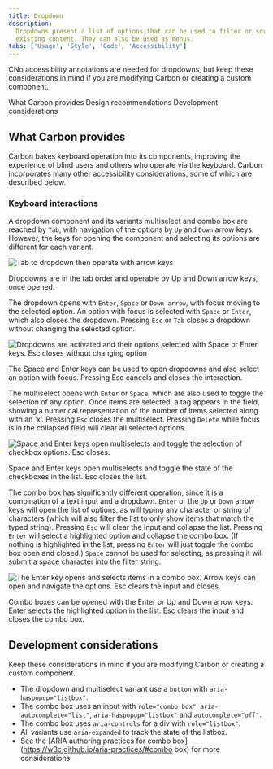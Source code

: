 ```yaml
---
title: Dropdown
description:
  Dropdowns present a list of options that can be used to filter or sort
  existing content. They can also be used as menus.
tabs: ['Usage', 'Style', 'Code', 'Accessibility']
---
```


<PageDescription>

CNo accessibility annotations are needed for dropdowns, but keep these
considerations in mind if you are modifying Carbon or creating a custom
component.

</PageDescription>

<AnchorLinks>

<AnchorLink>What Carbon provides</AnchorLink>
<AnchorLink>Design recommendations</AnchorLink>
<AnchorLink>Development considerations</AnchorLink>

</AnchorLinks>

## What Carbon provides

Carbon bakes keyboard operation into its components, improving the experience of
blind users and others who operate via the keyboard. Carbon incorporates many
other accessibility considerations, some of which are described below.

### Keyboard interactions

A dropdown component and its variants multiselect and combo box are reached by
`Tab`, with navigation of the options by `Up` and `Down` arrow keys. However,
the keys for opening the component and selecting its options are different for
each variant.

<Row>
<Column colLg={8}>

![Tab to dropdown then operate with arrow keys](images/dropdown-accessibility-1.png)

<Caption>

Dropdowns are in the tab order and operable by Up and Down arrow keys, once
opened.

</Caption>

</Column>
</Row>

The dropdown opens with `Enter`, `Space` or `Down arrow`, with focus moving to
the selected option. An option with focus is selected with `Space` or `Enter`,
which also closes the dropdown. Pressing `Esc` or `Tab` closes a dropdown
without changing the selected option.

<Row>
<Column colLg={8}>

![Dropdowns are activated and their options selected with Space or Enter keys. Esc closes without changing option](images/dropdown-accessibility-2.png)

<Caption>
  The Space and Enter keys can be used to open dropdowns and also select an
  option with focus. Pressing Esc cancels and closes the interaction.
</Caption>

</Column>
</Row>

The multiselect opens with `Enter` or `Space`, which are also used to toggle the
selection of any option. Once items are selected, a tag appears in the field,
showing a numerical representation of the number of items selected along with an
‘x’. Pressing `Esc` closes the multiselect. Pressing `Delete` while focus is in
the collapsed field will clear all selected options.

<Row>
<Column colLg={8}>

![Space and Enter keys open multiselects and toggle the selection of checkbox options. Esc closes.](images/dropdown-accessibility-3.png)

<Caption>
  Space and Enter keys open multiselects and toggle the state of the checkboxes
  in the list. Esc closes the list.
</Caption>

</Column>
</Row>

The combo box has significantly different operation, since it is a combination
of a text input and a dropdown. `Enter` or the `Up` or `Down` arrow keys will
open the list of options, as will typing any character or string of characters
(which will also filter the list to only show items that match the typed
string). Pressing `Esc` will clear the input and collapse the list. Pressing
`Enter` will select a highlighted option and collapse the combo box. (If nothing
is highlighted in the list, pressing `Enter` will just toggle the combo box open
and closed.) `Space` cannot be used for selecting, as pressing it will submit a
space character into the filter string.

<Row>
<Column colLg={8}>

![The Enter key opens and selects items in a combo box. Arrow keys can open and navigate the options. Esc clears the input and closes.](images/dropdown-accessibility-4.png)

<Caption>
  Combo boxes can be opened with the Enter or Up and Down arrow keys. Enter
  selects the highlighted option in the list. Esc clears the input and closes
  the combo box.
</Caption>

</Column>
</Row>

## Development considerations

Keep these considerations in mind if you are modifying Carbon or creating a
custom component.

- The dropdown and multiselect variant use a `button` with
  `aria-haspopup="listbox"`.
- The combo box uses an input with `role="combo box"`,
  `aria-autocomplete="list"`, `aria-haspopup="listbox"` and
  `autocomplete="off"`.
- The combo box uses `aria-controls` for a div with `role="listbox"`.
- All variants use `aria-expanded` to track the state of the listbox.
- See the [ARIA authoring practices for combo
  box](https://w3c.github.io/aria-practices/#combo box) for more considerations.
